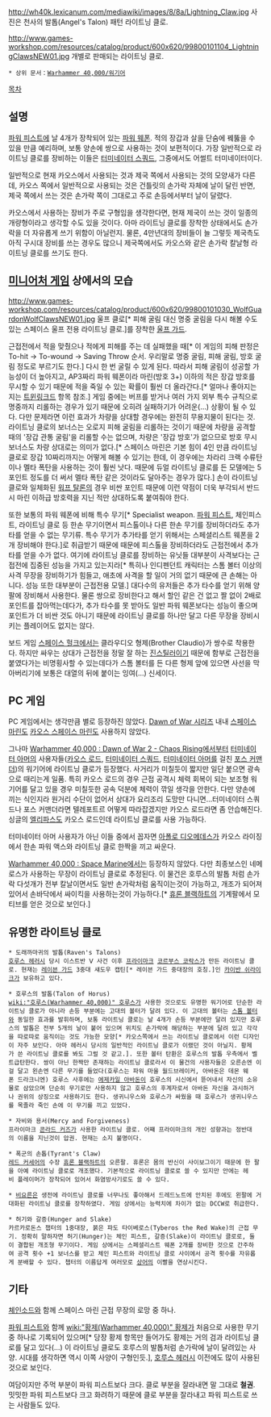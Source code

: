 {{{+1 '''Lightning Claw'''}}}

http://wh40k.lexicanum.com/mediawiki/images/8/8a/Lightning_Claw.jpg
사진은 천사의 발톱(Angel's Talon) 패턴 라이트닝 클로.

http://www.games-workshop.com/resources/catalog/product/600x620/99800101104_LightningClawsNEW01.jpg
개별로 판매되는 라이트닝 클로.

 * 상위 문서：[[Warhammer 40,000/워기어]]

[[목차]]
== 설명 ==
[[파워 피스트]]에 날 4개가 장착되어 있는 [[파워 웨폰]]. 적의 장갑과 살을 단숨에 꿰뚫을 수 있을 만큼 예리하며, 보통 양손에 쌍으로 사용하는 것이 보편적이다. 가장 일반적으로 라이트닝 클로를 장비하는 이들은 [[터미네이터 스쿼드]], 그중에서도 어썰트 터미네이터이다.

일반적으로 현재 카오스에서 사용되는 것과 제국 쪽에서 사용되는 것의 모양새가 다른데, 카오스 쪽에서 일반적으로 사용되는 것은 건틀릿의 손가락 자체에 날이 달린 반면, 제국 쪽에서 쓰는 것은 손가락 쪽이 그대로고 주로 손등에서부터 날이 달렸다.

카오스에서 사용하는 장비가 주로 구형임을 생각한다면, 현재 제국이 쓰는 것이 일종의 개량형이라고 생각할 수도 있을 것이다. 아마 라이트닝 클로를 장착한 상태에서도 손가락을 더 자유롭게 쓰기 위함이 아닐런지. 물론, 4만년대의 장비들이 늘 그렇듯 제국측도 아직 구시대 장비를 쓰는 경우도 많으니 제국쪽에서도 카오스와 같은 손가락 칼날형 라이트닝 클로를 쓰기도 한다.

== [[미니어처 게임]] 상에서의 모습 ==
http://www.games-workshop.com/resources/catalog/product/600x620/99800101030_WolfGuardonWolfClawsNEW01.jpg
울프 클로[* 피해 굴림 대신 명중 굴림을 다시 해볼 수도 있는 스페이스 울프 전용 라이트닝 클로.]를 장착한 [[울프 가드]].

근접전에서 적을 맞췄으나 적에게 피해를 주는 데 실패했을 때[* 이 게임의 피해 판정은 To-hit → To-wound → Saving Throw 순서. 우리말로 명중 굴림, 피해 굴림, 방호 굴림 정도로 부르기도 한다.] 다시 한 번 굴릴 수 있게 된다. 따라서 피해 굴림이 성공할 가능성이 더 높아지고, AP3짜리 파워 웨폰이라 마린(방호 3+) 이하의 적은 장갑 방호를 무시할 수 있기 때문에 적을 죽일 수 있는 확률이 훨씬 더 올라간다.[* 얼마나 좋아지는지는 [[트윈링크드]] 항목 참조.] 게임 중에는 버프를 받거나 여러 가지 외부 특수 규칙으로 명중까지 리롤하는 경우가 있기 때문에 오히려 실패하기가 어려운(…) 상황이 될 수 있다. 다만 문제라면 이런 효과가 차량을 상대할 경우에는 완전히 무용지물이 된다는 것. 라이트닝 클로의 보너스는 오로지 피해 굴림을 리롤하는 것이기 때문에 차량을 공격할 때의 '장갑 관통 굴림'을 리롤할 수는 없으며, 차량은 '장갑 방호'가 없으므로 방호 무시 보너스도 차량 상대로는 의미가 없다.[* 스페이스 마린은 기본 힘이 4인 만큼 라이트닝 클로로 장갑 10짜리까지는 어떻게 해볼 수 있기는 한데, 이 경우에는 차라리 크랙 수류탄이나 멜타 폭탄을 사용하는 것이 훨씬 낫다. 때문에 듀얼 라이트닝 클로를 든 모델에는 5포인트 정도를 더 써서 멜타 폭탄 같은 것이라도 달아주는 경우가 많다.] 손이 라이트닝 클로와 일체화된 [[워프 탈론]]의 경우 비싼 포인트 때문에 이런 약점이 더욱 부각되서 반드시 마린 이하급 방호력을 지닌 적만 상대하도록 붙여줘야 한다.

또한 보통의 파워 웨폰에 비해 특수 무기[* Specialist weapon. [[파워 피스트]], 체인피스트, 라이트닝 클로 등 한손 무기이면서 피스톨이나 다른 한손 무기를 장비하더라도 추가타를 얻을 수 없는 무기류. 특수 무기가 추가타를 얻기 위해서는 스페셜리스트 웨폰을 2개 장비해야 한다.]로 취급받기 때문에 때문에 피스톨을 장비하더라도 근접전에서 추가타를 얻을 수가 없다. 여기에 라이트닝 클로를 장비하는 유닛들 대부분이 사격보다는 근접전에 집중된 성능을 가지고 있는지라[* 특히나 인디펜던트 캐릭터는 스톰 볼터 이상의 사격 무장을 장비하기가 힘들고, 애초에 사격을 할 일이 거의 없기 때문에 큰 손해는 아니다. 성능 또한 대부분이 근접전용 모델.] 대다수의 유저들은 추가 타수를 얻기 위해 양팔에 장비해서 사용한다. 물론 쌍으로 장비한다고 해서 할인 같은 건 없고 짤 없이 2배로 포인트를 잡아먹는데다가, 추가 타수를 못 받아도 일반 파워 웨폰보다는 성능이 좋으며 포인트가 더 비싼 것도 아니기 때문에 라이트닝 클로를 하나만 달고 다른 무장을 장비시키는 플레이어도 없지는 않다.

보드 게임 [[스페이스 헐크]]에서는 클라우디오 형제(Brother Claudio)가 쌍수로 착용한다. 하지만 싸우는 상대가 근접전을 정말 잘 하는 [[진스틸러]]이기 때문에 함부로 근접전을 붙였다가는 비명횡사할 수 있는데다가 스톰 볼터를 든 다른 형제 앞에 있으면 사선을 막아버리기에 보통은 대열의 뒤에 붙이는 잉여(...) 신세이다.

== PC 게임 ==
PC 게임에서는 생각만큼 별로 등장하진 않았다. [[Dawn of War 시리즈]] 내내 [[스페이스 마린]]도 [[카오스 스페이스 마린]]도 사용하지 않았다.

그나마 [[Warhammer 40,000 : Dawn of War 2 - Chaos Rising]]에서부터 [[터미네이터 아머]]의 사용자들([[카오스 로드]], [[터미네이터 스쿼드]], [[터미네이터 아머]]를 걸친 [[포스 커맨더]])의 워기어에 라이트닝 클로가 등장했다. 사거리가 미칠듯이 짧지만 일단 붙으면 광속으로 때리는게 일품. 특히 카오스 로드의 경우 근접 공격시 체력 회복이 되는 보조형 워기어를 달고 있을 경우 미칠듯한 공속 덕분에 체력이 깎일 생각을 안한다. 다만 양손에 끼는 식인지라 원거리 수단이 없어서 상대가 요리조리 도망만 다니면...터미네이터 스쿼드나 포스 커맨더라면 텔레포트르 어떻게 따라잡겠지만 카오스 로드라면 좀 안습해진다.  싱글의 [[엘리파스]]도 카오스 로드인데 라이트닝 클로를 사용 가능하다.

터미네이터 아머 사용자가 아닌 이들 중에서 꼽자면 [[아폴로 디오메데스]]가 카오스 라이징에서 한손 파워 액스와 라이트닝 클로 한짝을 끼고 싸운다.

[[Warhammer 40,000 : Space Marine]]에서는 등장하지 않았다. 다만 최종보스인 네메로스가 사용하는 무장이 라이트닝 클로로 추정된다. 이 물건은 호루스의 발톱 처럼 손가락 다섯개가 전부 칼날이면서도 일반 손가락처럼 움직이는것이 가능하고, 개조가 되어져있어서 손바닥에서 싸이킥을 사용하는것이 가능하다.[* [[휴론 블랙하트]]의 기계팔에서 모티브를 얻은 것으로 보인다.]

== 유명한 라이트닝 클로 ==
 * 도래까마귀의 발톱(Raven's Talons)
 [[호루스 헤러시]] 당시 이스트반 Ⅴ 사건 이후 [[프라이마크]] [[코르부스 코락스]]가 만든 라이트닝 클로. 현재는 [[레이븐 가드]] 3중대 섀도우 캡틴[* 레이븐 가드 중대장의 호칭.]인 [[카이반 쉬라이크]]가 보유하고 있다.

 * 호루스의 발톱(Talon of Horus)
 [[wiki:"호루스(Warhammer 40,000)" 호루스]]가 사용한 것으로도 유명한 워기어로 단순한 라이트닝 클로가 아니라 손등 부분에는 고대의 볼터가 달려 있다. 이 고대의 볼터는 [[스톰 볼터]]와 동일한 효과를 발휘하며, 보통 라이트닝 클로는 날 4개가 손등 부분에만 달려 있지만 호루스의 발톱은 전부 5개의 날이 붙어 있으며 위치도 손가락에 해당하는 부분에 달려 있고 각각을 따로따로 움직이는 것도 가능한 모양[* 카오스쪽에서 쓰는 라이트닝 클로에서 이런 디자인이 자주 보인다. 아마 헤러시 당시의 일반적인 라이트닝 클로가 이랬던 것이 아닐지. 황제가 쓴 라이트닝 클로를 봐도 그럴 것 같고.]. 또한 볼터 탄환은 호루스의 발톱 우측에서 벨트급탄한다. 쌍이 아닌 한짝만 존재하는 라이트닝 클로라서 이 물건의 사용자들은 오른손엔 이걸 달고 왼손엔 다른 무기를 들었다(호루스는 파워 마울 월드브레이커, 아바돈은 데몬 웨폰 드라크니엔) 호루스 사후에는 [[에제카일 아바돈]]이 호루스의 시신에서 뜯어내서 자신의 소유물로 삼았으며 단순히 무기로만 사용하지 않고 호루스의 후계자로서 아바돈 자신을 과시하거나 권위의 상징으로 사용하기도 한다. 생귀니우스와 호루스가 싸웠을 때 호루스가 생귀니우스를 목졸라 죽인 손에 이 무기를 끼고 있었다.

 * 자비와 용서(Mercy and Forgiveness)
 프라이마크 [[콘라드 커즈]]가 사용한 라이트닝 클로. 어쨰 프라이마크의 개인 성향과는 정반대의 이름을 지닌것이 압권. 현재는 소지 불명이다.

 * 폭군의 손톱(Tyrant's Claw)
 [[레드 커세어]]의 수장 [[휴론 블랙하트]]의 오른팔. 휴론은 몸의 반신이 사이보그이기 때문에 한 팔을 아예 라이트닝 클로로 개조했다. 기본적으로 라이트닝 클로로 쓸 수 있지만 안에는 헤비 플레이머가 장착되어 있어서 화염방사기로도 쓸 수 있다.

 * [[비요른 더 펠핸디드|비요른]]은 생전에 라이트닝 클로를 너무나도 좋아해서 드레드노트에 안치된 후에도 왼팔에 거대화된 라이트닝 클로를 장착하였다. 게임 상에서는 능력치에 차이가 없는 DCCW로 취급한다.

 * 허기와 갈증(Hunger and Slake)
 카르카로돈스 챕터의 1중대장, 붉은 파도 타이베로스(Tyberos the Red Wake)의 근접 무기. 정확히 말하자면 허기(Hunger)는 체인 피스트, 갈증(Slake)이 라이트닝 클로로, 둘이 결합된 개조형 무기이다. 게임 상에서는 스페셜리스트 웨폰 2개를 장비한 것으로 간주하여 공격 횟수 +1 보너스를 받고 체인 피스트와 라이트닝 클로 사이에서 공격 횟수를 자유롭게 분배할 수 있다. 챕터의 이름답게 여러모로 [[상어]]의 이빨을 연상시킨다.

== 기타 ==
[[체인소드]]와 함께 스페이스 마린 근접 무장의 로망 중 하나.

[[파워 피스트]]와 함께 [[wiki:"황제(Warhammer 40,000)" 황제]]가 처음으로 사용한 무기 중 하나로 기록되어 있으며[* 당장 황제 항목만 들어가도 황제는 거의 검과 라이트닝 클로를 달고 있다(...) 이 라이트닝 클로도 호루스의 발톱처럼 손가락에 날이 달려있는 사양. 시대를 생각하면 역시 이쪽 사양이 구형인듯.], [[호루스 헤러시]] 이전에도 많이 사용된 것으로 보인다.

여담이지만 주먹 부분이 파워 피스트보다 크다. 클로 부분을 잘라내면 말 그대로 '''철권'''. 밋밋한 파워 피스트보다 크고 화려하기 때문에 클로 부분을 잘라내고 파워 피스트로 쓰는 사람들도 있다.
